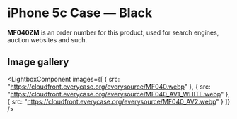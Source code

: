 
# iPhone 5c Case — Black

<Callout type='info' emoji='👉🏻'>**MF040ZM** is an order number for this product, used for search engines, auction websites and such.</Callout>

## Image gallery

<LightboxComponent
    images={[
      {
        src: "https://cloudfront.everycase.org/everysource/MF040.webp"
      },
      {
        src: "https://cloudfront.everycase.org/everysource/MF040_AV1_WHITE.webp"
      },
      {
        src: "https://cloudfront.everycase.org/everysource/MF040_AV2.webp"
      }
    ]}
  />
